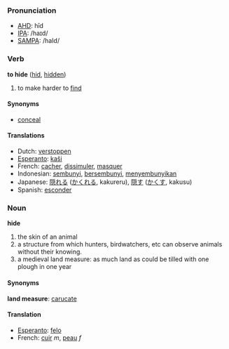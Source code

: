 === Pronunciation ===
*[[w:AHD|AHD]]: hīd
*[[w:IPA|IPA]]: /haɪd/
*[[w:SAMPA|SAMPA]]: /haId/

=== Verb ===

'''to hide''' ([[hid]], [[hidden]])

# to make harder to [[find]]

==== Synonyms ====
*[[conceal]]

==== Translations ====
*Dutch: [[verstoppen]]
*[[Esperanto]]: [[kaŝi]]
*French: [[cacher]], [[dissimuler]], [[masquer]]
*Indonesian: [[sembunyi]], [[sembunyi|bersembunyi]], [[sembunyi|menyembunyikan]]
*Japanese: [[隠れる]] ([[かくれる]], kakureru), [[隠す]] ([[かくす]], kakusu)
*Spanish: [[esconder]]

===Noun===

'''hide'''

# the skin of an animal
# a structure from which hunters, birdwatchers, etc can observe animals without their knowing.
# a medieval land measure: as much land as could be tilled with one plough in one year

====Synonyms====
'''land measure''': [[carucate]]
==== Translation ====
*[[Esperanto]]: [[felo]]
*French: [[cuir]] ''m'', [[peau]] ''f''
